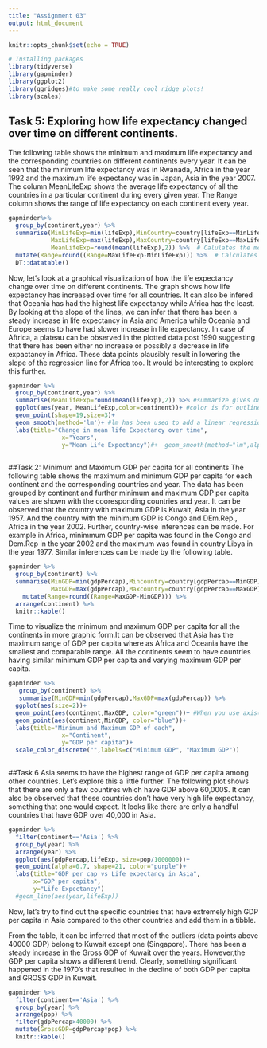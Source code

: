 ```yaml
---
title: "Assignment 03"
output: html_document
---
```


```r
knitr::opts_chunk$set(echo = TRUE)
```

```r
# Installing packages
library(tidyverse)
library(gapminder)
library(ggplot2)
library(ggridges)#to make some really cool ridge plots!
library(scales)
```
## Task 5: Exploring how life expectancy changed over time on different continents.
The following table shows the minimum and maximum life expectancy and the corresponding countries on different continents every year. It can be seen that the minimum life expectancy was in Rwanada, Africa in the year 1992 and the maximum life expectancy was in Japan, Asia in the year 2007. The column MeanLifeExp shows the average life expectancy of all the countries in a particular continent during every given year. The Range column shows the range of life expectancy on each continent every year.  

```r
gapminder%>%
  group_by(continent,year) %>%  
  summarise(MinLifeExp=min(lifeExp),MinCountry=country[lifeExp==MinLifeExp], #this summarizes the minimum life                                          expectancy with the corresponding countries on each continent every year. 
            MaxLifeExp=max(lifeExp),MaxCountry=country[lifeExp==MaxLifeExp],#Shows maximum life expectancy with                                                             corresponding countries on each continent every year. 
            MeanLifeExp=round(mean(lifeExp),2)) %>%  # Calulates the mean life expectancy on each continent every                                                        year.
  mutate(Range=round((Range=MaxLifeExp-MinLifeExp))) %>%  # Calculates the range of life expectancy on each                                                                  continent every year.
  DT::datatable() 
```

Now, let's look at a graphical visualization of how the life expectancy change over time on different continents.
The graph shows how life expectancy has increased over time for all countries. It can also be infered that Oceania has had the highest life expectancy while Africa has the least. By looking at the slope of the lines, we can infer that there has been a steady increase in life expectancy in Asia and America while Oceania and Europe seems to have had slower increase in life expectancy. In case of Aftrica, a plateau can be observed in the plotted data post 1990 suggesting that there has been either no increase or possibly a decrease in life expactancy in Africa. These data points plausibly result in lowering the slope of the regression line for Africa too. It would be interesting to explore this further. 

```r
gapminder %>% 
  group_by(continent,year) %>%  
  summarise(MeanLifeExp=round(mean(lifeExp),2)) %>% #summarize gives one row with the results
  ggplot(aes(year, MeanLifeExp,color=continent))+ #color is for outline of the geom while fill is color inside
  geom_point(shape=19,size=3)+
  geom_smooth(method='lm')+ #lm has been used to add a linear regression line just to get an idea about the slope.
  labs(title="Change in mean life Expectancy over time",
               x="Years",
               y="Mean Life Expectancy")#+  geom_smooth(method="lm",alpha=0.1)
  
```


##Task 2: Minimum and Maximum GDP per capita for all continents
The following table shows the maximum and minimum GDP per capita for each continent and the corresponding countries and year. The data has been grouped by continent and further minimum and maximum GDP per capita values are shown with the cooresponding countries and year. It can be observed that the country with maximum GDP is Kuwait, Asia in the year 1957. And the country with the minimum GDP is Congo and DEm.Rep., Africa in the year 2002. 
Further, country-wise inferences can be made. For example in Africa, minimmum GDP per capita was found in the Congo and Dem.Rep in the year 2002 and the maximum was found in country Libya in the year 1977. Similar inferences can be made by the following table. 

```r
gapminder %>% 
  group_by(continent) %>% 
  summarise(MinGDP=min(gdpPercap),Mincountry=country[gdpPercap==MinGDP],Minyear=year[gdpPercap==MinGDP], 
            MaxGDP=max(gdpPercap),Maxcountry=country[gdpPercap==MaxGDP],Maxyear=year[gdpPercap==MaxGDP]) %>% 
    mutate(Range=round((Range=MaxGDP-MinGDP))) %>% 
  arrange(continent) %>% 
  knitr::kable()
```

Time to visualize the minimum and maximum GDP per capita for all the continents in more graphic form.It can be observed that Asia has the maximum range of GDP per capita where as Africa and Oceania have the smallest and comparable range. All the continents seem to have countries having similar minimum GDP per capita and varying maximum GDP per capita.

```r
gapminder %>% 
   group_by(continent) %>% 
   summarise(MinGDP=min(gdpPercap),MaxGDP=max(gdpPercap)) %>%
  ggplot(aes(size=2))+
  geom_point(aes(continent,MaxGDP, color="green"))+ #When you use axis(in aes) for multiple layers, it combines them together in one plot. 
  geom_point(aes(continent,MinGDP, color="blue"))+
  labs(title="Minimum and Maximum GDP of each",
               x="Continent",
               y="GDP per capita")+
  scale_color_discrete("",labels=c("Minimum GDP", "Maximum GDP"))
  
```


##Task 6
Asia seems to have the highest range of GDP per capita among other countries. Let's explore this a little further. The following plot shows that there are only a few countires which have GDP above 60,000$. It can also be observed that these countries don't have very high life expectancy, something that one would expect. It looks like there are only a handful countries that have GDP over 40,000 in Asia. 
```r
gapminder %>% 
  filter(continent=='Asia') %>%
  group_by(year) %>% 
  arrange(year) %>% 
  ggplot(aes(gdpPercap,lifeExp, size=pop/1000000))+
  geom_point(alpha=0.7, shape=21, color="purple")+
  labs(title="GDP per cap vs Life expectancy in Asia",
       x="GDP per capita",
       y="Life Expectancy")
  #geom_line(aes(year,lifeExp))
```

Now, let's try to find out the specific countries that have extremely high GDP per capita in Asia compared to the other countries and add them in a tibble. 

From the table, it can be inferred that most of the outliers (data points above 40000 GDP) belong to Kuwait except one (Singapore). There has been a steady increase in the Gross GDP of Kuwait over the years. However,the GDP per capita shows a different trend. Clearly, something significant happened in the 1970's that resulted in the decline of both GDP per capita and GROSS GDP in Kuwait.  

```r
gapminder %>% 
  filter(continent=='Asia') %>%
  group_by(year) %>% 
  arrange(pop) %>% 
  filter(gdpPercap>40000) %>% 
  mutate(GrossGDP=gdpPercap*pop) %>% 
  knitr::kable()
  
  
```




